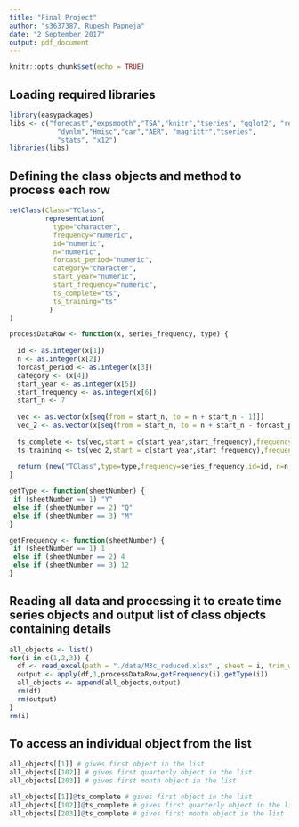 ```yaml
---
title: "Final Project"
author: "s3637387, Rupesh Papneja"
date: "2 September 2017"
output: pdf_document
---
```


```r
knitr::opts_chunk$set(echo = TRUE)
```


## Loading required libraries

```r
library(easypackages)
libs <- c("forecast","expsmooth","TSA","knitr","tseries", "gglot2", "readxl",
            "dynlm","Hmisc","car","AER", "magrittr","tseries",
            "stats", "x12")
libraries(libs)

```
## Defining the class objects and method to process each row

```r

setClass(Class="TClass",
         representation(
           type="character",
           frequency="numeric",
           id="numeric",
           n="numeric", 
           forcast_period="numeric",
           category="character",
           start_year="numeric",
           start_frequency="numeric",
           ts_complete="ts",
           ts_training="ts"
          )
)

processDataRow <- function(x, series_frequency, type) {
  
  id <- as.integer(x[1])
  n <- as.integer(x[2])
  forcast_period <- as.integer(x[3])
  category <- (x[4])
  start_year <- as.integer(x[5])
  start_frequency <- as.integer(x[6])
  start_n <- 7
  
  vec <- as.vector(x[seq(from = start_n, to = n + start_n - 1)])
  vec_2 <- as.vector(x[seq(from = start_n, to = n + start_n - forcast_period - 1)]) # change formula for training set if required
  
  ts_complete <- ts(vec,start = c(start_year,start_frequency),frequency=series_frequency)
  ts_training <- ts(vec_2,start = c(start_year,start_frequency),frequency=series_frequency)
  
  return (new("TClass",type=type,frequency=series_frequency,id=id, n=n, forcast_period=forcast_period,category=category,start_year=start_year,start_frequency=start_frequency, ts_complete=ts_complete, ts_training=ts_training))
}

getType <- function(sheetNumber) {
 if (sheetNumber == 1) "Y"
 else if (sheetNumber == 2) "Q"
 else if (sheetNumber == 3) "M"
}

getFrequency <- function(sheetNumber) {
 if (sheetNumber == 1) 1
 else if (sheetNumber == 2) 4
 else if (sheetNumber == 3) 12
}

```

## Reading all data and processing it to create time series objects and output list of class objects containing details

```r
all_objects <- list()
for(i in c(1,2,3)) {
  df <- read_excel(path = "./data/M3c_reduced.xlsx" , sheet = i, trim_ws = TRUE)
  output <- apply(df,1,processDataRow,getFrequency(i),getType(i))
  all_objects <- append(all_objects,output)
  rm(df)
  rm(output)
}
rm(i)
```

## To access an individual object from the list

```r
all_objects[[1]] # gives first object in the list
all_objects[[102]] # gives first quarterly object in the list
all_objects[[203]] # gives first month object in the list
```
```r
all_objects[[1]]@ts_complete # gives first object in the list
all_objects[[102]]@ts_complete # gives first quarterly object in the list
all_objects[[203]]@ts_complete # gives first month object in the list
```


